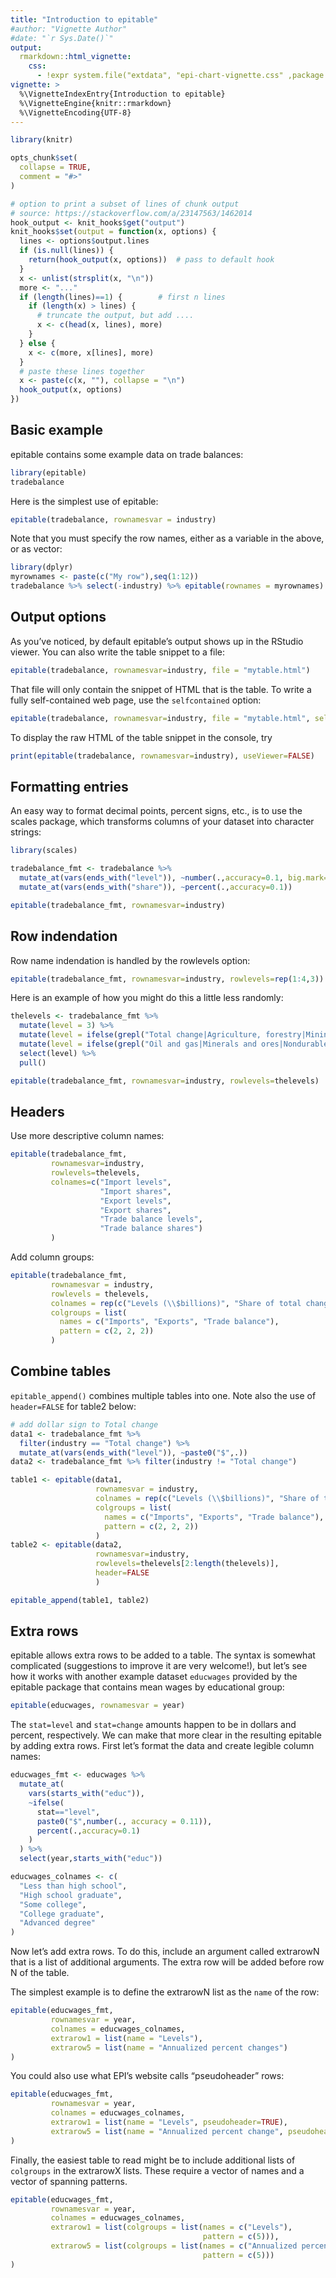 ```yaml
---
title: "Introduction to epitable"
#author: "Vignette Author"
#date: "`r Sys.Date()`"
output: 
  rmarkdown::html_vignette:
    css: 
      - !expr system.file("extdata", "epi-chart-vignette.css" ,package = "epitable")
vignette: >
  %\VignetteIndexEntry{Introduction to epitable}
  %\VignetteEngine{knitr::rmarkdown}
  %\VignetteEncoding{UTF-8}
---
```


```r
library(knitr)

opts_chunk$set(
  collapse = TRUE,
  comment = "#>"
)

# option to print a subset of lines of chunk output
# source: https://stackoverflow.com/a/23147563/1462014
hook_output <- knit_hooks$get("output")
knit_hooks$set(output = function(x, options) {
  lines <- options$output.lines
  if (is.null(lines)) {
    return(hook_output(x, options))  # pass to default hook
  }
  x <- unlist(strsplit(x, "\n"))
  more <- "..."
  if (length(lines)==1) {        # first n lines
    if (length(x) > lines) {
      # truncate the output, but add ....
      x <- c(head(x, lines), more)
    }
  } else {
    x <- c(more, x[lines], more)
  }
  # paste these lines together
  x <- paste(c(x, ""), collapse = "\n")
  hook_output(x, options)
})


```
## Basic example
epitable contains some example data on trade balances:
```r
library(epitable)
tradebalance
```

Here is the simplest use of epitable:
```r
epitable(tradebalance, rownamesvar = industry)
```

Note that you must specify the row names, either as a variable in the above, or as vector:
```r
library(dplyr)
myrownames <- paste(c("My row"),seq(1:12))
tradebalance %>% select(-industry) %>% epitable(rownames = myrownames)
```

## Output options
As you've noticed, by default epitable's output shows up in the RStudio viewer. You can also write the table snippet to a file:
```r
epitable(tradebalance, rownamesvar=industry, file = "mytable.html")
```

That file will only contain the snippet of HTML that is the table. To write a fully self-contained web page, use the `selfcontained` option:
```r
epitable(tradebalance, rownamesvar=industry, file = "mytable.html", selfcontained=TRUE)
```

To display the raw HTML of the table snippet in the console, try

```r
print(epitable(tradebalance, rownamesvar=industry), useViewer=FALSE)
```

## Formatting entries
An easy way to format decimal points, percent signs, etc., is to use the scales package, which transforms columns of your dataset into character strings:

```r
library(scales)

tradebalance_fmt <- tradebalance %>%  
  mutate_at(vars(ends_with("level")), ~number(.,accuracy=0.1, big.mark=",")) %>% 
  mutate_at(vars(ends_with("share")), ~percent(.,accuracy=0.1))

epitable(tradebalance_fmt, rownamesvar=industry)
```

## Row indendation
Row name indendation is handled by the rowlevels option:
```r
epitable(tradebalance_fmt, rownamesvar=industry, rowlevels=rep(1:4,3))
```

Here is an example of how you might do this a little less randomly:
```r
thelevels <- tradebalance_fmt %>%
  mutate(level = 3) %>%
  mutate(level = ifelse(grepl("Total change|Agriculture, forestry|Mining|Manufacturing", .$industry), 1, level)) %>%
  mutate(level = ifelse(grepl("Oil and gas|Minerals and ores|Nondurable goods|Industrial supplies", .$industry), 2, level)) %>% 
  select(level) %>% 
  pull()

epitable(tradebalance_fmt, rownamesvar=industry, rowlevels=thelevels)
```

## Headers
Use more descriptive column names:
``` r
epitable(tradebalance_fmt, 
         rownamesvar=industry, 
         rowlevels=thelevels, 
         colnames=c("Import levels", 
                    "Import shares", 
                    "Export levels", 
                    "Export shares", 
                    "Trade balance levels", 
                    "Trade balance shares")
         )
```

Add column groups:
``` r
epitable(tradebalance_fmt, 
         rownamesvar = industry, 
         rowlevels = thelevels,
         colnames = rep(c("Levels (\\$billions)", "Share of total change"), 3),
         colgroups = list(
           names = c("Imports", "Exports", "Trade balance"), 
           pattern = c(2, 2, 2))
         )
```

## Combine tables
`epitable_append()` combines multiple tables into one. Note also the use of `header=FALSE` for table2 below:

``` r
# add dollar sign to Total change
data1 <- tradebalance_fmt %>% 
  filter(industry == "Total change") %>% 
  mutate_at(vars(ends_with("level")), ~paste0("$",.))
data2 <- tradebalance_fmt %>% filter(industry != "Total change")

table1 <- epitable(data1, 
                   rownamesvar = industry,
                   colnames = rep(c("Levels (\\$billions)", "Share of total change"),3),
                   colgroups = list(
                     names = c("Imports", "Exports", "Trade balance"), 
                     pattern = c(2, 2, 2))
                   )
table2 <- epitable(data2, 
                   rownamesvar=industry, 
                   rowlevels=thelevels[2:length(thelevels)], 
                   header=FALSE
                   )

epitable_append(table1, table2)
```

## Extra rows
epitable allows extra rows to be added to a table. The syntax is somewhat complicated (suggestions to improve it are very welcome!), but let's see how it works with another example dataset `educwages` provided by the epitable package that contains mean wages by educational group:

``` r
epitable(educwages, rownamesvar = year)
```

The `stat=level` and `stat=change` amounts happen to be in dollars and percent, respectively. We can make that more clear in the resulting epitable by adding extra rows. First let's format the data and create legible column names:

``` r
educwages_fmt <- educwages %>% 
  mutate_at(
    vars(starts_with("educ")), 
    ~ifelse(
      stat=="level", 
      paste0("$",number(., accuracy = 0.11)), 
      percent(.,accuracy=0.1)
    )
  ) %>% 
  select(year,starts_with("educ"))

educwages_colnames <- c(
  "Less than high school",
  "High school graduate",
  "Some college",
  "College graduate",
  "Advanced degree"
)
```

Now let's add extra rows. To do this, include an argument called extrarowN that is a list of additional arguments. The extra row will be added before row N of the table.

The simplest example is to define the extrarowN list as the `name` of the row:

``` r
epitable(educwages_fmt, 
         rownamesvar = year,
         colnames = educwages_colnames,
         extrarow1 = list(name = "Levels"),
         extrarow5 = list(name = "Annualized percent changes")
)
```

You could also use what EPI's website calls "pseudoheader" rows:
``` r
epitable(educwages_fmt, 
         rownamesvar = year,
         colnames = educwages_colnames,
         extrarow1 = list(name = "Levels", pseudoheader=TRUE),
         extrarow5 = list(name = "Annualized percent change", pseudoheader=TRUE)
)
```

Finally, the easiest table to read might be to include additional lists of `colgroups` in the extrarowX lists. These require a vector of names and a vector of spanning patterns.
``` r
epitable(educwages_fmt, 
         rownamesvar = year,
         colnames = educwages_colnames,
         extrarow1 = list(colgroups = list(names = c("Levels"), 
                                           pattern = c(5))),
         extrarow5 = list(colgroups = list(names = c("Annualized percent changes"),
                                           pattern = c(5)))
)
```

